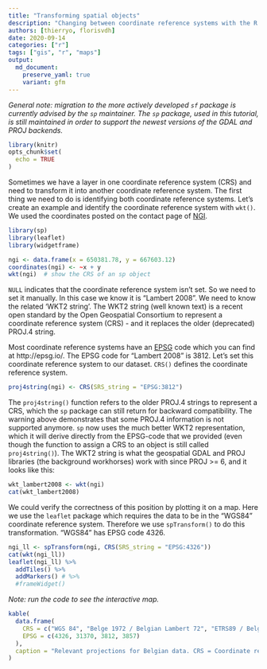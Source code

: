 ```yaml
---
title: "Transforming spatial objects"
description: "Changing between coordinate reference systems with the R package sp"
authors: [thierryo, florisvdh]
date: 2020-09-14
categories: ["r"]
tags: ["gis", "r", "maps"]
output: 
  md_document:
    preserve_yaml: true
    variant: gfm
---
```


_General note: migration to the more actively developed `sf` package is currently advised by the `sp` maintainer._
_The `sp` package, used in this tutorial, is still maintained in order to support the newest versions of the GDAL and PROJ backends._

```r
library(knitr)
opts_chunk$set(
  echo = TRUE
)
```


Sometimes we have a layer in one coordinate reference system (CRS) and need to transform it into another coordinate reference system. The first thing we need to do is identifying both coordinate reference systems. 
Let's create an example and identify the coordinate reference system with `wkt()`.
We used the coordinates posted on the contact page of [NGI](http://www.ngi.be/NL/NL5.shtm).

```r
library(sp)
library(leaflet)
library(widgetframe)
```

```r
ngi <- data.frame(x = 650381.78, y = 667603.12)
coordinates(ngi) <- ~x + y
wkt(ngi)  # show the CRS of an sp object
```

`NULL` indicates that the coordinate reference system isn't set. So we need to set it manually. In this case we know it is "Lambert 2008".
We need to know the related 'WKT2 string'.
The WKT2 string (well known text) is a recent open standard by the Open Geospatial Consortium to represent a coordinate reference system (CRS) - and it replaces the older (deprecated) PROJ.4 string.

Most coordinate reference systems have an [EPSG](https://en.wikipedia.org/wiki/International_Association_of_Oil_%26_Gas_Producers#European_Petroleum_Survey_Group) code which you can find at http://epsg.io/.
The EPSG code for "Lambert 2008" is 3812.
Let's set this coordinate reference system to our dataset.
`CRS()` defines the coordinate reference system.

```r
proj4string(ngi) <- CRS(SRS_string = "EPSG:3812")
```

The `proj4string()` function refers to the older PROJ.4 strings to represent a CRS, which the `sp` package can still return for backward compatibility.
The warning above demonstrates that some PROJ.4 information is not supported anymore.
`sp` now uses the much better WKT2 representation, which it will derive directly from the EPSG-code that we provided (even though the function to assign a CRS to an object is still called `proj4string()`).
The WKT2 string is what the geospatial GDAL and PROJ libraries (the background workhorses) work with since PROJ >= 6, and it looks like this:

```r
wkt_lambert2008 <- wkt(ngi)
cat(wkt_lambert2008)
```

We could verify the correctness of this position by plotting it on a map.
Here we use the `leaflet` package which requires the data to be in the "WGS84" coordinate reference system. Therefore we use `spTransform()` to do this transformation.
"WGS84" has EPSG code 4326.

```r
ngi_ll <- spTransform(ngi, CRS(SRS_string = "EPSG:4326"))
cat(wkt(ngi_ll))
leaflet(ngi_ll) %>%
  addTiles() %>%
  addMarkers() # %>%
  #frameWidget()
```

_Note: run the code to see the interactive map._

```r
kable(
  data.frame(
    CRS = c("WGS 84", "Belge 1972 / Belgian Lambert 72", "ETRS89 / Belgian Lambert 2008", "WGS 84 / Pseudo-Mercator"),
    EPSG = c(4326, 31370, 3812, 3857)
  ),
  caption = "Relevant projections for Belgian data. CRS = Coordinate reference system, EPSG = CRS code in the EPSG dataset."
)
```
